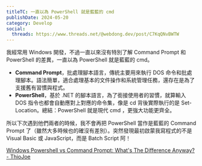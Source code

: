 ```yaml
---
titleTC: 一直以為 PowerShell 就是藍藍的 cmd
publishDate: 2024-05-20
category: Develop
social:
  threads: https://www.threads.net/@webdong.dev/post/C7KqQNvBWTW
---
```


我經常用 Windows 開發，不過一直以來沒有特別了解 Command Prompt 和 PowerShell 的差異，一直以為 PowerShell 就是藍藍的 cmd。

- **Command Prompt**，批處理腳本語言，傳統主要用來執行 DOS 命令和批處理腳本。語法簡單，適合處理基本的文件操作和系統管理任務，還存在是為了支援舊有習慣與程式。
- **PowerShell**，基於 .NET 的腳本語言，為了銜接使用者的習慣，就算輸入 DOS 指令也都會自動應對上對應的命令集，像是 cd 背後實際執行的是 Set-Location。總結：PowerShell 就是現代 cmd ，更強大功能更齊全。

所以下次遇到他們兩者的時候，我不會再把 PowerShell 當作是藍藍的 Command Prompt 了（雖然大多時候也的確沒有差別）。突然發現最初啟蒙我寫程式的不是 Visual Basic 或 JavaScript，而是 Batch Script 阿！

[Windows Powershell vs Command Prompt: What's The Difference Anyway? - ThioJoe](https://www.youtube.com/watch?v=H0gwnFV_SFs)
